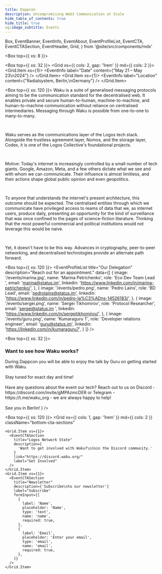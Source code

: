 ```yaml
---
title: Dappcon
description: Uncompromising Web3 Communication at Scale
hide_table_of_contents: true
hide_title: true
og:image_subtitle: Events
---
```


  Box,
  EventBanner,
  EventInfo,
  EventAbout,
  EventProfileList,
  EventCTA,
  EventCTASection,
  EventHeader,
  Grid,
} from '@site/src/components/mdx'

<head>
  <body className="events  full-width event-details" />
</head>

<Box top={{ xs: 8 }}>
  <EventBanner src="/events/dappcon24.jpeg" />
  <EventHeader 
    title="Waku at Dappcon"
    description="We are a family of robust, censorship-resistant communication protocols designed to enable privacy-focused messaging for web3 apps."
  />

  <Box top={{ xs: 32 }}>
  <Grid xs={{ cols: 2, gap: '1rem' }} md={{ cols: 2 }}>
    <Grid.Item xs={1}>
      <EventInfo 
        label="Date"
        content={"May 21 – May 23\n2024"}
      /> 
      </Grid.Item>
      <Grid.Item xs={1}>
        <EventInfo 
          label="Location"
          content={"Radialsystem, Berlin,\nGermany"}
        /> 
      </Grid.Item>
    </Grid>
  </Box>
</Box>

<Box top={{ xs: 120 }}>
  <EventAbout>
Waku is a suite of generalised messaging protocols aiming to be the communication standard for the decentralised web. It enables private and secure human-to-human, machine-to-machine, and human-to-machine communication without reliance on centralised intermediaries. Messaging through Waku is possible from one-to-one to many-to-many.

<br />

Waku serves as the communications layer of the Logos tech stack. Alongside the trustless agreement layer, Nomos, and the storage layer, Codex, it is one of the Logos Collective's foundational projects.

<br />

Motive:
Today's internet is increasingly controlled by a small number of tech giants. Google, Amazon, Meta, and a few others dictate what we see and with whom we can communicate. Their influence is almost limitless, and their actions shape global public opinion and even geopolitics.

<br />

To anyone that understands the internet's present architecture, this outcome should be expected. The centralised entities through which we communicate have privileged access to reams of data that we, as internet users, produce daily, presenting an opportunity for the kind of surveillance that was once confined to the pages of science-fiction literature. Thinking that the most powerful commercial and political institutions would not leverage this would be naive.

<br />

Yet, it doesn't have to be this way. Advances in cryptography, peer-to-peer networking, and decentralised technologies provide an alternate path forward.

  </EventAbout>
</Box>

<Box top={{ xs: 120 }}>
  <EventProfileList
    title="Our Delegation"
    description="Reach out for an appointment."
    data={[
      {
        image: '/events/marina.jpg',
        name: 'Marina Petrichenko',
        role: 'Eco Dev Team Lead ',
        email: 'marina@status.im',
        linkedin: 'https://www.linkedin.com/in/marina-petrichenko/',
      },
    {
        image: '/events/pedro.png',
        name: 'Pedro Lains',
        role: 'BD Lead',
        email: 'pedrolains@status.im',
        linkedin: 'https://www.linkedin.com/in/pedro-la%C3%ADns-14526183/',
      },
          {
        image: '/events/sergei.png',
        name: 'Sergei Tikhomirov',
        role: 'Protocol Researcher',
        email: 'sergei@status.im ',
        linkedin: 'https://www.linkedin.com/in/sergeitikhomirov/',
      },
      {
        image: '/events/guru.png',
        name: 'Kumaraguru T',
        role: 'Developer relations engineer',
        email: 'guru@status.im',
        linkedin: 'https://linkedin.com/in/kumaraguru7',
      }
    ]}
  />
</Box>

<Box top={{ xs: 32 }}>
  <h3>Want to see how Waku works?</h3>
  <Box top={{ xs: 16 }}>
    <Grid xs={{ cols: 2, gap: '1rem' }} md={{ cols: 2 }}>
      <Grid.Item xs={1}>
        <EventInfo 
          label="Workshop"
          content={
            <>
            During Dappcon you will be able to enjoy the talk by Guru on getting started with Waku. 
            <br/><br/>
            Stay tuned for exact day and time!
            <br/><br/>
            Have any questions about the event our tech? Reach out to us on Discord - https://discord.com/invite/gMPAzmcDER  or Telegram - https://t.me/waku_org  - we are always happy to help!
            <br/><br/>
            See you in Berlin!
            </>
          }
        /> 
        </Grid.Item>
      </Grid>
  </Box>
</Box>

<Box top={{ xs: 120 }}>
  <Grid
    xs={{ cols: 1, gap: '1rem' }}
    md={{ cols: 2 }}
    className="bottom-cta-sections"
  >
    <Grid.Item xs={1}>
      <EventCTASection
        title="Logos Network State"
        description={
          'Want to get involved with Waku?\nJoin the Discord community.'
        }
        link="https://discord.waku.org/"
        label="Get Involved"
      />
    </Grid.Item>
    <Grid.Item xs={1}>
      <EventCTASection
        title="Newsletter"
        description={'Subscribe\nto our newsletter'}
        label="Subscribe"
        formInput={[
          {
            label: 'Name',
            placeholder: 'Name',
            type: 'text',
            name: 'name',
            required: true,
          },
          {
            label: 'Email',
            placeholder: 'Enter your email',
            type: 'email',
            name: 'email',
            required: true,
          },
        ]}
      />
    </Grid.Item>
  </Grid>
</Box>
